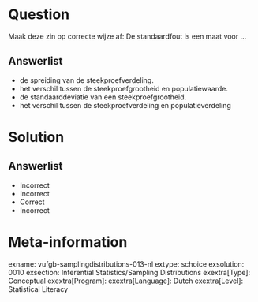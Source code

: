 Question
========
  
Maak deze zin op correcte wijze af: De standaardfout is een maat voor …

  
Answerlist
----------
* de spreiding van de steekproefverdeling.
* het verschil tussen de steekproefgrootheid en populatiewaarde.
* de standaarddeviatie van een steekproefgrootheid.
* het verschil tussen de steekproefverdeling en populatieverdeling


Solution
========

Answerlist
----------
* Incorrect
* Incorrect
* Correct
* Incorrect

Meta-information
================
exname: vufgb-samplingdistributions-013-nl
extype: schoice
exsolution: 0010
exsection: Inferential Statistics/Sampling Distributions
exextra[Type]: Conceptual
exextra[Program]: 
exextra[Language]: Dutch
exextra[Level]: Statistical Literacy